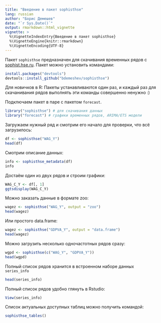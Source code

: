 ```yaml
---
title: "Введение в пакет sophisthse"
lang: russian
author: "Борис Демешев"
date: "`r Sys.Date()`"
output: rmarkdown::html_vignette
vignette: >
  %\VignetteIndexEntry{Введение в пакет sophisthse}
  %\VignetteEngine{knitr::rmarkdown}
  %\VignetteEncoding{UTF-8}
---
```


Пакет `sophisthse` предназначен для скачивания временных рядов с [sophist.hse.ru](http://sophist.hse.ru/). Пакет можно установить командами:
```r
install.packages("devtools")
devtools::install_github("bdemeshev/sophisthse")
```
Для новичков в R: Пакеты устанавливаются один раз, и каждый раз для скачанивания рядов выполнять эти команды совершенно ненужно :)


Подключаем пакет в паре с пакетом `forecast`.
```r
library("sophisthse") # для скачивания данных
library("forecast") # графики временных рядов, ARIMA/ETS модели
```

Загружаем нужный ряд и смотрим его начало для проверки, что всё загрузилось:
```r
df <- sophisthse("WAG_Y")
head(df)
```


Смотрим описание данных:
```r
info <- sophisthse_metadata(df)
info
```

Достаём один из двух рядов и строим графики:
```r
WAG_C_Y <- df[, 1]
ggtsdisplay(WAG_C_Y)
```


Можно заказать данные в формате zoo:
```r
wagez <- sophisthse("WAG_Y", output = "zoo")
head(wagez)
```

Или простого data.frame:
```r
wagez <- sophisthse("GDPVA_Y", output = "data.frame")
head(wagez)
```

Можно загрузить несколько одночастотных рядов сразу:
```r
wgpd <- sophisthse(c("WAG_Y", "GDPVA_Y"))
head(wgpd)
```



Полный список рядов хранится в встроенном наборе данных `series_info`
```r
head(series_info)
```


Полный список рядов удобно глянуть в Rstudio:
```r
View(series_info)
```


Список актуальных доступных таблиц можно получить командой:
```r
sophisthse_tables()
```

